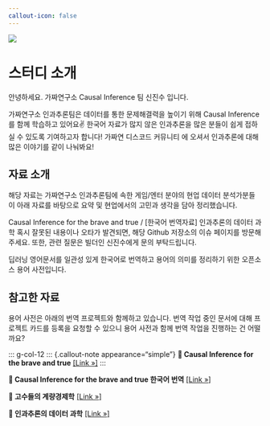 ```yaml
---
callout-icon: false
---
```


![](images/causal_inference_team_logo.jpg)


# 스터디 소개 {.unnumbered}

안녕하세요. 가짜연구소 Causal Inference 팀 신진수 입니다.

가짜연구소 인과추론팀은 데이터를 통한 문제해결력을 높이기 위해 Causal Inference를 함께 학습하고 있어요✌️ 한국어 자료가 많지 않은 인과추론을 많은 분들이 쉽게 접하실 수 있도록 기여하고자 합니다! 가짜연 디스코드 커뮤니티 에 오셔서 인과추론에 대해 많은 이야기를 같이 나눠봐요!


## 자료 소개

해당 자료는 가짜연구소 인과추론팀에 속한 게임/엔터 분야의 현업 데이터 분석가분들이 아래 자료를 바탕으로 요약 및 현업에서의 고민과 생각을 담아 정리했습니다.

Causal Inference for the brave and true / [한국어 번역자료]
인과추론의 데이터 과학
혹시 잘못된 내용이나 오타가 발견되면, 해당 Github 저장소의 이슈 페이지를 방문해주세요. 또한, 관련 질문은 빌더인 신진수에게 문의 부탁드립니다.


딥러닝 영어문서를 일관성 있게 한국어로 번역하고 용어의 의미를 정리하기 위한 오픈소스 용어 사전입니다.


## 참고한 자료

용어 사전은 아래의 번역 프로젝트와 함께하고 있습니다. 번역 작업 중인 문서에 대해 프로젝트 카드를 등록을 요청할 수 있으니 용어 사전과 함께 번역 작업을 진행하는 건 어떨까요?

::: g-col-12
::: {.callout-note appearance="simple"}
**🤗 Causal Inference for the brave and true** <a href="https://matheusfacure.github.io/python-causality-handbook/landing-page.html" target="_blank">\[Link »\]</a>
:::

::: {.callout-note appearance="simple"}
**🤗 Causal Inference for the brave and true 한국어 번역** <a href="https://causalinferencelab.github.io/Causal-Inference-with-Python/landing-page.html" target="_blank">\[Link »\]</a>
:::

::: {.callout-note appearance="simple"}
**🤗 고수들의 계량경제학** <a href="https://product.kyobobook.co.kr/detail/S000001059425" target="_blank">\[Link »\]</a>
:::

::: {.callout-note appearance="simple"}
**🤗 인과추론의 데이터 과학** <a href="https://sites.google.com/view/causal-inference2023" target="_blank">\[Link »\]</a>
:::


<a href="./intro.html/googleb64f32a1f0de3b5f.html"></a>
